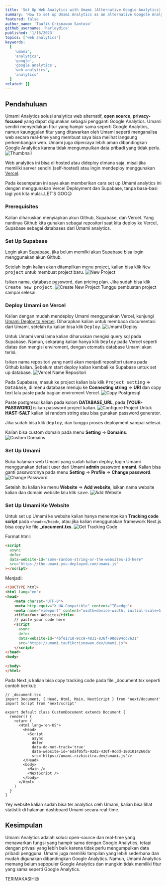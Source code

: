 ```yaml
---
title: 'Set Up Web Analytics with Umami (Alternative Google Analytics)'
summary: 'How to set up Umami Analytics as an alternative Googole Analytics. How? read this article to the end😉'
featured: false
author_name: 'Taufik Crisnawan Santoso'
github_username: 'harleydica'
published: '1/16/2023'
topics: ['web analytics']
keywords:
  [
    'umami',
    'analytics',
    'google',
    'google analytics',
    'web analytics',
    'analytics'
  ]
related: []
---
```


## Pendahuluan

Umami Analytics solusi analytics web alternatif, **open source**, **privacy-focused** yang dapat digunakan sebagai pengganti Google Analytics. Umami sendiri menyediakan fitur yang hampir sama seperti Google Analytics, namun kaunggulan fitur yang ditawarkan oleh Umami seperti menganalisa web secara real-time yang membuat saya bisa melihat langsung perkembangan web. Umami juga dipercaya lebih aman dibandingkan Google Analytics karena tidak mengumpulkan data pribadi yang tidak perlu.
![Thumbnail](https://ik.imagekit.io/taufik/blog/umami-analytics/thumbnail.png 'Thumbnail')

Web analytics ini bisa di hosted atau dideploy dimana saja, misal jika memiliki server sendiri (self-hosted) atau ingin mendeploy menggunakan [Vercel](https://vercel.com).

Pada kesempatan ini saya akan memberikan cara set up Umami analytics ini dengan menggunakan Vercel Deployment dan Supabase, tanpa basa-basi lagi yok kita mulai..LET'S GOO😉

### Prerequisites

Kalian diharuskan menyiapkan akun Github, Supabase, dan Vercel. Yang nantinya Github kita gunakan sebagai repositori saat kita deploy ke Vercel, Supabase sebagai databases dari Umami analytics.

### Set Up Supabase

Login akun [Supabase](https://supabase.com/), jika belum memilki akun Supabase bisa login menggunakan akun Github.

Setelah login kalian akan ditampilkan menu project, kalian bisa klik <Kbd>New project</Kbd> untuk membuat project baru.
![New Project](https://ik.imagekit.io/taufik/blog/umami-analytics/new-project.png 'New Project')

Isikan nama, database password, dan pricing plan. Jika sudah bisa klik <Kbd>Create new project</Kbd>.
![Create New Project](https://ik.imagekit.io/taufik/blog/umami-analytics/create-new-project.png 'Create New Project')
Tunggu pembuatan project sampai selesai.

### Deploy Umami on Vercel

Kalian dengan mudah mendeploy Umami menggunakan Vercel, kunjungi [Umami Deploy to Vercel](https://umami.is/docs/running-on-vercel). Diharapkan kalian untuk membaca documentasi dari Umami, setelah itu kalian bisa klik <Kbd>Deploy</Kbd>.
![Umami Deploy](https://ik.imagekit.io/taufik/blog/umami-analytics/umami-deploy.png 'Umami Deploy')

<Callout>
Untuk Umami versi lama kalian diharuskan mengisi query sql pada Supabase. Namun, sekarang kalian hanya klik <Kbd>Deploy</Kbd> pada Vercel seperti diatas dan mengisi enviroment, dengan otomatis database Umami akan terisi.
</Callout>

Isikan nama repositori yang nanti akan menjadi repositori utama pada Github kalian. Sebelum start deploy kalian kembali ke Supabase untuk set up database.
![Vercel Name Repositori](https://ik.imagekit.io/taufik/blog/umami-analytics/vercel-name-project.png 'Vercel Name Repositori')

Pada Supabase, masuk ke project kalian lalu klik <Kbd>Project setting</Kbd> => <Kbd>Database</Kbd>, di menu database menuju ke **Connecting string** => **URI** dan copy text lalu paste pada bagian enviroment Vercel.
![Copy Postgresql](https://ik.imagekit.io/taufik/blog/umami-analytics/copy-postgresql.png 'Copy Postgresql')

Paste postgresql kalian pada kolom **DATABASE_URL**, pada **[YOUR-PASSWORD]** isikan password project kalian.
![Configure Project](https://ik.imagekit.io/taufik/blog/umami-analytics/configure-project.png 'Configure Project')
Untuk **HAST-SALT** kalian isi random string atau bisa gunakan password generator. 

Jika sudah bisa klik <Kbd>deploy</Kbd>, dan tunggu proses deployment sampai selesai.

Kalian bisa custom domain pada menu **Setting** => **Domains**.
![Custom Domains](https://ik.imagekit.io/taufik/blog/umami-analytics/custom-domain.png 'Custom Domains')

### Set Up Umami

Buka halaman web Umami yang sudah kalian deploy, login Umami menggunakan default user dari Umami **admin** password **umami**. Kalian bisa ganti passwordnya pada menu **Setting** => **Profile** => **Change password**.
![Change Password](https://ik.imagekit.io/taufik/blog/umami-analytics/change-password.png 'Change Password')

Setelah itu kalian ke menu **Website** => **Add website**, isikan nama website kalian dan domain website lalu klik <Kbd>save</Kbd>.
![Add Website](https://ik.imagekit.io/taufik/blog/umami-analytics/add-website.png 'Add Website')

### Set Up Umami Ke Website

Untuk set up Umami ke website kalian hanya menempelkan **Tracking code script** pada `<head></head>`, atau jika kalian menggunakan framework Next.js bisa copy ke file **_document.txs**.
![Get Tracking Code](https://ik.imagekit.io/taufik/blog/umami-analytics/get-tracking-code.png 'Get Tracking Code')

Format html:
```html
<script
  async
  defer
  data-website-id="some-random-string-or-the-websites-id-here"
  src="https://the-umami-you-deployed.com/umami.js"
></script>
```
Menjadi:
```html
<!DOCTYPE html>
<html lang="en">
<head>
    <meta charset="UTF-8">
    <meta http-equiv="X-UA-Compatible" content="IE=edge">
    <meta name="viewport" content="width=device-width, initial-scale=1.0">
    <title>Your Website</title>
    // paste your code here
    <script
      async
      defer
      data-website-id="4bfe1718-9cc9-4831-836f-98d894cc7631"
      src="https://umami.taufikcrisnawan.dev/umami.js">
    </script>
</head>
<body>
    
</body>
</html>
```

Pada Next.js kalian bisa copy tracking code pada file _document.tsx seperti contoh berikut:
```tsx
// _document.tsx
import Document, { Head, Html, Main, NextScript } from 'next/document'
import Script from 'next/script'

export default class CustomDocument extends Document {
  render() {
    return (
      <Html lang='en-US'>
        <Head>
          <Script
            async
            defer
            data-do-not-track='true'
            data-website-id='6daf05f5-92d2-430f-9cdd-1801014260da'
            src='https://umami.rizkicitra.dev/umami.js'/>
        </Head>
        <body>
          <Main />
          <NextScript />
        </body>
      </Html>
    )
  }
}

```

Yey website kalian sudah bisa ter analytics oleh Umami, kalian bisa lihat statistik di halaman dashboard Umami secara real-time.

## Kesimpulan

Umami Analytics adalah solusi open-source dan real-time yang menawarkan fungsi yang hampir sama dengan Google Analytics, tetapi dengan privasi yang lebih baik karena tidak perlu mengumpulkan data pribadi pengguna. Umami juga memiliki tampilan yang lebih sederhana dan mudah digunakan dibandingkan Google Analytics. Namun, Umami Analytics memang belum sepopuler Google Analytics dan mungkin tidak memiliki fitur yang sama seperti Google Analytics.

<Callout icon='👋' type='info'>
TERIMAKASIH😉
</Callout>